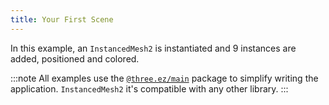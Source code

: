 ```yaml
---
title: Your First Scene
---
```


In this example, an `InstancedMesh2` is instantiated and 9 instances are added, positioned and colored.

:::note 
All examples use the [`@three.ez/main`](https://github.com/agargaro/three.ez) package to simplify writing the application. 
`InstancedMesh2` it's compatible with any other library.
:::

<Example path='first-scene'/>
